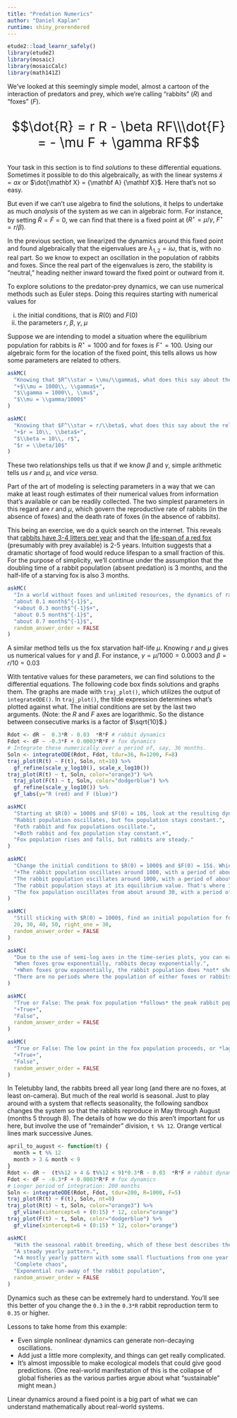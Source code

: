 ```yaml
---
title: "Predation Numerics"
author: "Daniel Kaplan"
runtime: shiny_prerendered
---
```


```r
etude2::load_learnr_safely()
library(etude2)
library(mosaic)
library(mosaicCalc)
library(math141Z)
```

We've looked at this seemingly simple model, almost a cartoon of the interaction of predators and prey, which we're calling "rabbits" ($R$) and "foxes" ($F$). 

<div style="font-size: 30px; text-align:center;">
$$\dot{R} = r R - \beta RF\\\dot{F} = - \mu F + \gamma RF$$
</div>

Your task in this section is to find *solutions* to these differential equations. Sometimes it possible to do this algebraically, as with the linear systems $\dot{x} = a x$ or $\dot{\mathbf X} = {\mathbf A} {\mathbf X}$. Here that's not so easy.

But even if we can't use algebra to find the solutions, it helps to undertake as much *analysis* of the system as we can in algebraic form. For instance, by setting $\dot{R} = \dot{F} = 0$, we can find that there is a fixed point at $(R^\star=\mu/\gamma,\ F^\star = r/\beta)$.

In the previous section, we linearized the dynamics around this fixed point and found algebraically that the eigenvalues are $\lambda_{1,2} = i\omega$, that is, with no real part. So we know to expect an oscillation in the population of rabbits and foxes. Since the real part of the eigenvalues is zero, the stability is "neutral," heading neither inward toward the fixed point or outward from it.

To explore solutions to the predator-prey dynamics, we can use numerical methods such as Euler steps. Doing this requires starting with numerical values for 

i. the initial conditions, that is $R(0)$ and $F(0)$
ii. the parameters $r$, $\beta$, $\gamma$, $\mu$

Suppose we are intending to model a situation where the equilibrium population for rabbits is $R^\star = 1000$ and for foxes is $F^\star = 100$. Using our algebraic form for the location of the fixed point, this tells allows us how some parameters are related to others.

```r
askMC(
  "Knowing that $R^\\star = \\mu/\\gamma$, what does this say about the relationship between $\\mu$ and $\\gamma$ when $R^\\star \\equiv 1000$?",
  "+$\\mu = 1000\\, \\gamma$+",
  "$\\gamma = 1000\\, \\mu$",
  "$\\mu = \\gamma/1000$"
)
```

```r
askMC(
  "Knowing that $F^\\star = r/\\beta$, what does this say about the relationship between $r$ and $\\beta$ when $F^\\star \\equiv 10$?",
  "+$r = 10\\, \\beta$+",
  "$\\beta = 10\\, r$",
  "$r = \\beta/10$"
)
```

These two relationships tells us that if we know $\beta$ and $\gamma$, simple arithmetic tells us $r$ and $\mu$, and *vice versa*.

Part of the art of modeling is selecting parameters in a way that we can make at least rough estimates of their numerical values from information that's available or can be readily collected. The two simplest parameters in this regard are $r$ and $\mu$, which govern the reproductive rate of rabbits (in the absence of foxes) and the death rate of foxes (in the absence of rabbits).

This being an exercise, we do a quick search on the internet. This reveals that [rabbits have 3-4 litters per year](https://www.reconnectwithnature.org/news-events/the-buzz/cottontail-rabbits-breeding) and that the [life-span of a red fox](https://en.wikipedia.org/wiki/Red_fox) (presumably with prey available) is 2-5 years. Intuition suggests that a dramatic shortage of food would reduce lifespan to a small fraction of this. For the purpose of simplicity, we'll continue under the assumption that the doubling time of a rabbit population (absent predation) is 3 months, and the half-life of a starving fox is also 3 months. 

```r
askMC(
  "In a world without foxes and unlimited resources, the dynamics of rabbit population is $\\dot{R} = r R$. What is $r$ to produce a 3-month doubling time, assuming that $t$ is measured in months? (Hint: $R(t) = R(0) e^{rt}$.)",
  "about 0.1 month$^{-1}$",
  "+about 0.3 month$^{-1}$+",
  "about 0.5 month$^{-1}$",
  "about 0.7 month$^{-1}$",
  random_answer_order = FALSE
)
```

A similar method tells us the fox starvation half-life $\mu$. Knowing $r$ and $\mu$ gives us numerical values for $\gamma$ and $\beta$. For instance, $\gamma = \mu / 1000 = 0.0003$ and $\beta = r / 10 = 0.03$

With tentative values for these parameters, we can find solutions to the differential equations. The following code box finds solutions and graphs them. The graphs are made with `traj_plot()`, which utilizes the output of `integrateODE()`. In `traj_plot()`, the tilde expression determines what's plotted against what. The initial conditions are set by the last two arguments. (Note: the $R$ and $F$ axes are logarithmic. So the distance between consecutive marks is a factor of $\sqrt{10}$.)

```r
Rdot <- dR ~  0.3*R - 0.03  *R*F # rabbit dynamics
Fdot <- dF ~ -0.3*F + 0.0003*R*F # fox dynamics
# Integrate these numerically over a period of, say, 36 months.
Soln <- integrateODE(Rdot, Fdot, tdur=36, R=1200, F=8)
traj_plot(R(t) ~ F(t), Soln, nt=10) %>%
  gf_refine(scale_y_log10(), scale_x_log10())
traj_plot(R(t) ~ t, Soln, color="orange3") %>%
  traj_plot(F(t) ~ t, Soln, color="dodgerblue") %>%
  gf_refine(scale_y_log10()) %>%
  gf_labs(y="R (red) and F (blue)")
```

```r
askMC(
  "Starting at $R(0) = 1000$ and $F(0) = 10$, look at the resulting dynamics over the 36-month period. Which of these describes the solutions best? Make sure your code matches the parameters in this question.",
  "Rabbit population oscillates, but fox population stays constant.",
  "Foth rabbit and fox populations oscillate.",
  "+Both rabbit and fox population stay constant.+",
  "Fox population rises and falls, but rabbits are steady."
)
```

```r
askMC(
  "Change the initial conditions to $R(0) = 1000$ and $F(0) = 15$. Which of these best describes the solutions?",
  "+The rabbit population oscillates around 1000, with a period of about 20 months.+",
  "The rabbit population oscillates around 1000, with a period of about 10 months.",
  "The rabbit population stays at its equilibrium value. That's where it started.",
  "The fox population oscillates from about around 30, with a period of 20 months." 
)
```

```r
askMC(
  "Still sticking with $R(0) = 1000$, find an initial population for foxes that will eventually drive the *peak* rabbit population to around 3000. What is that value of $F(0)$?",
  20, 30, 40, 50, right_one = 30,
  random_answer_order = FALSE
)
```

```r
askMC(
  "Due to the use of semi-log axes in the time-series plots, you can easily look for segments of time, if any, when the rabbit population grows exponentially and falls exponentially. The same for foxes. Which of these best describes the relationship?",
  "When foxes grow exponentially, rabbits decay exponentially.",
  "+When foxes grow exponentially, the rabbit population does *not* show an approximately exponential pattern. It's peaking.+",
  "There are no periods where the population of either foxes or rabbits show an approximately linear growth or decay."
)
```

```r
askMC(
  "True or False: The peak fox population *follows* the peak rabbit population by just a few months.",
  "+True+",
  "False",
  random_answer_order = FALSE
)
```

```r
askMC(
  "True or False: The low point in the fox population proceeds, or *lags*, the low point in the rabbit population by a little over a year.",
  "+True+",
  "False",
  random_answer_order = FALSE
)
```

In Teletubby land, the rabbits breed all year long (and there are no foxes, at least on-camera). But much of the real world is seasonal. Just to play around with a system that reflects seasonality, the following sandbox changes the system so that the rabbits reproduce in May through August (months 5 through 8). The details of how we do this aren't important for us here, but involve the use of "remainder" division, `t %% 12`. Orange vertical lines mark successive Junes.

```r
april_to_august <- function(t) {
  month = t %% 12
  month > 3 & month < 9
}
Rdot <- dR ~  (t%%12 > 4 & t%%12 < 9)*0.3*R - 0.03  *R*F # rabbit dynamics
Fdot <- dF ~ -0.3*F + 0.0003*R*F # fox dynamics
# Longer period of integration: 200 months
Soln <- integrateODE(Rdot, Fdot, tdur=200, R=1000, F=5)
traj_plot(R(t) ~ F(t), Soln, nt=0) 
traj_plot(R(t) ~ t, Soln, color="orange3") %>%
  gf_vline(xintercept=6 + (0:15) * 12, color="orange")
traj_plot(F(t) ~ t, Soln, color="dodgerblue") %>%
  gf_vline(xintercept=6 + (0:15) * 12, color="orange")
```

```r
askMC(
  "With the seasonal rabbit breeding, which of these best describes the dynamics?",
  "A steady yearly pattern.",
  "+A mostly yearly pattern with some small fluctuations from one year to the next.+",
  "Complete chaos",
  "Exponential run-away of the rabbit population",
  random_answer_order = FALSE
)
```

Dynamics such as these can be extremely hard to understand. You'll see this better of you change the `0.3` in the `0.3*R` rabbit reproduction term to `0.35` or higher. 

Lessons to take home from this example:

- Even simple nonlinear dynamics can generate non-decaying oscillations.
- Add just a little more complexity, and things can get really complicated.
- It's almost impossible to make ecological models that could give good predictions. (One real-world manifestation of this is the collapse of global fisheries as the various parties argue about what "sustainable" might mean.)

Linear dynamics around a fixed point is a big part of what we can understand mathematically about real-world systems.
